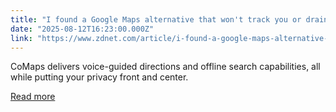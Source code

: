 ```yaml
---
title: "I found a Google Maps alternative that won't track you or drain your battery - and it's free"
date: "2025-08-12T16:23:00.000Z"
link: "https://www.zdnet.com/article/i-found-a-google-maps-alternative-that-wont-track-you-or-drain-your-battery-and-its-free/"
---
```


CoMaps delivers voice-guided directions and offline search capabilities, all while putting your privacy front and center.

[Read more](https://www.zdnet.com/article/i-found-a-google-maps-alternative-that-wont-track-you-or-drain-your-battery-and-its-free/)

